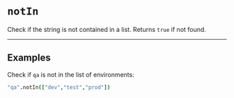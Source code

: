 # `notIn`

Check if the string is not contained in a list. Returns `true` if not found.

---

## Examples

Check if `qa` is not in the list of environments:

```coffee
"qa".notIn(["dev","test","prod"])
```
